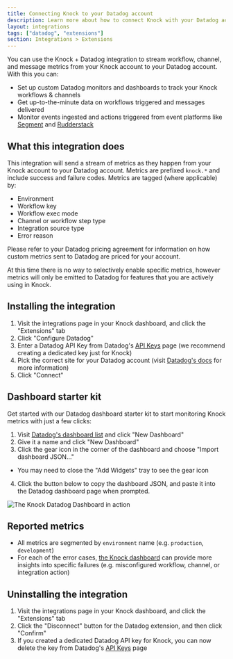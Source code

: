 ```yaml
---
title: Connecting Knock to your Datadog account
description: Learn more about how to connect Knock with your Datadog account.
layout: integrations
tags: ["datadog", "extensions"]
section: Integrations > Extensions
---
```


You can use the Knock + Datadog integration to stream workflow, channel, and message metrics from your Knock account to your Datadog account. With this you can:

- Set up custom Datadog monitors and dashboards to track your Knock workflows & channels
- Get up-to-the-minute data on workflows triggered and messages delivered
- Monitor events ingested and actions triggered from event platforms like [Segment](/integrations/sources/segment) and [Rudderstack](/integrations/sources/rudderstack)

## What this integration does

This integration will send a stream of metrics as they happen from your Knock account to your Datadog account. Metrics are prefixed `knock.*` and include success and failure codes. Metrics are tagged (where applicable) by:

- Environment
- Workflow key
- Workflow exec mode
- Channel or workflow step type
- Integration source type
- Error reason

Please refer to your Datadog pricing agreement for information on how custom metrics sent to Datadog are priced for your account.

At this time there is no way to selectively enable specific metrics, however metrics will only be emitted to Datadog for features that you are actively using in Knock.

## Installing the integration

1. Visit the integrations page in your Knock dashboard, and click the "Extensions" tab
2. Click "Configure Datadog"
3. Enter a Datadog API Key from Datadog's [API Keys](https://app.datadoghq.com/organization-settings/api-keys) page (we recommend creating a dedicated key just for Knock)
4. Pick the correct site for your Datadog account (visit [Datadog's docs](https://docs.datadoghq.com/getting_started/site/) for more information)
5. Click "Connect"

## Dashboard starter kit

Get started with our Datadog dashboard starter kit to start monitoring Knock metrics with just a few clicks:

1. Visit [Datadog's dashboard list](https://app.datadoghq.com/dashboard/lists) and click "New Dashboard"
2. Give it a name and click "New Dashboard"
3. Click the gear icon in the corner of the dashboard and choose "Import dashboard JSON..."

- You may need to close the "Add Widgets" tray to see the gear icon

4. Click the button below to copy the dashboard JSON, and paste it into the Datadog dashboard page when prompted.

<CopyableText
  label="Copy Dashboard Starter Kit JSON"
  content={JSON.stringify(datadogDashboardJson)}
/>

![The Knock Datadog Dashboard in action](/images/integrations/extensions/datadog_dashboard.png)

## Reported metrics

<Attributes>
  <Attribute
    name="knock.message_delivered.total"
    type="count"
    description="How many messages have been delivered, segmented by `channel` and `workflow` key."
  />
  <Attribute
    name="knock.message_delivered_retryable_error.total"
    type="count"
    description="How many deliveries ended in a retryable failure, segmented by `channel` and `workflow` key."
  />
  <Attribute
    name="knock.message_delivered_error.total"
    type="count"
    description="How many deliveries ended in failure (not retryable), segmented by `channel` and `workflow` key."
  />
  <Attribute
    name="knock.workflow_recipient_run.total"
    type="count"
    description="How many workflow recipient runs have been started, segmented by `workflow` key and `exec_mode`."
  />
  <Attribute
    name="knock.workflow_recipient_run_error.total"
    type="count"
    description="How many errors were experienced during a workflow recipient run, segmented by `workflow` key, `exec_mode`, `step_type`, and the error `reason`. A workflow recipient run can report more than one error."
  />
  <Attribute
    name="knock.integration_event_received.total"
    type="count"
    description="Hhe raw number of events received by Knock from an [integration source](https://docs.knock.app/integrations/sources/overview), segmented by `source_type`."
  />
  <Attribute
    name="knock.integration_action_run.total"
    type="count"
    description="How many actions were triggered by received events, segmented by `source_type` and `action`."
  />
  <Attribute
    name="knock.integration_action_run_error.total"
    type="count"
    description="How many actions failed to run, segmented by `source_type` and `action`."
  />
</Attributes>

- All metrics are segmented by `environment` name (e.g. `production`, `development`)
- For each of the error cases, [the Knock dashboard](https://dashboard.knock.app) can provide more insights into specific failures (e.g. misconfigured workflow, channel, or integration action)

## Uninstalling the integration

1. Visit the integrations page in your Knock dashboard, and click the "Extensions" tab
2. Click the "Disconnect" button for the Datadog extension, and then click "Confirm"
3. If you created a dedicated Datadog API key for Knock, you can now delete the key from Datadog's [API Keys](https://app.datadoghq.com/organization-settings/api-keys) page
